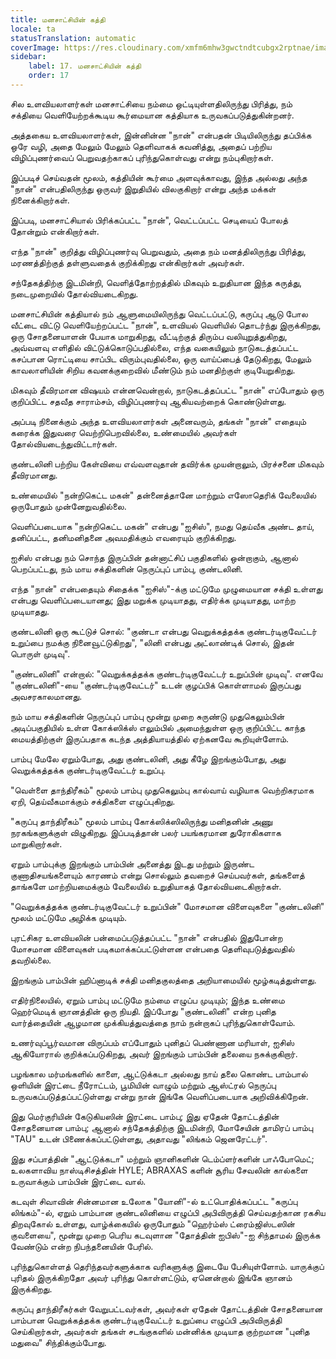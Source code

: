 ```yaml
---
title: மனசாட்சியின் கத்தி
locale: ta
statusTranslation: automatic
coverImage: https://res.cloudinary.com/xmfm6mhw3gwctndtcubgx2rptnae/image/upload/v1741354419/small_cover_la_gran_rebelion_28716e29d2.webp
sidebar:
    label: 17. மனசாட்சியின் கத்தி
    order: 17
---
```

சில உளவியலாளர்கள் மனசாட்சியை நம்மை ஒட்டியுள்ளதிலிருந்து பிரித்து, நம் சக்தியை வெளியேற்றக்கூடிய கூர்மையான கத்தியாக உருவகப்படுத்துகின்றனர்.

அத்தகைய உளவியலாளர்கள், இன்னின்ன "நான்" என்பதன் பிடியிலிருந்து தப்பிக்க ஒரே வழி, அதை மேலும் மேலும் தெளிவாகக் கவனித்து, அதைப் பற்றிய விழிப்புணர்வைப் பெறுவதற்காகப் புரிந்துகொள்வது என்று நம்புகிறார்கள்.

இப்படிச் செய்வதன் மூலம், கத்தியின் கூர்மை அளவுக்காவது, இந்த அல்லது அந்த "நான்" என்பதிலிருந்து ஒருவர் இறுதியில் விலகுகிறார் என்று அந்த மக்கள் நினைக்கிறார்கள்.

இப்படி, மனசாட்சியால் பிரிக்கப்பட்ட "நான்", வெட்டப்பட்ட செடியைப் போலத் தோன்றும் என்கிறார்கள்.

எந்த "நான்" குறித்து விழிப்புணர்வு பெறுவதும், அதை நம் மனத்திலிருந்து பிரித்து, மரணத்திற்குத் தள்ளுவதைக் குறிக்கிறது என்கிறார்கள் அவர்கள்.

சந்தேகத்திற்கு இடமின்றி, வெளித்தோற்றத்தில் மிகவும் உறுதியான இந்த கருத்து, நடைமுறையில் தோல்வியடைகிறது.

மனசாட்சியின் கத்தியால் நம் ஆளுமையிலிருந்து வெட்டப்பட்டு, கருப்பு ஆடு போல வீட்டை விட்டு வெளியேற்றப்பட்ட "நான்", உளவியல் வெளியில் தொடர்ந்து இருக்கிறது, ஒரு சோதனையாளன் பேயாக மாறுகிறது, வீட்டிற்குத் திரும்ப வலியுறுத்துகிறது, அவ்வளவு எளிதில் விட்டுக்கொடுப்பதில்லை, எந்த வகையிலும் நாடுகடத்தப்பட்ட கசப்பான ரொட்டியை சாப்பிட விரும்புவதில்லை, ஒரு வாய்ப்பைத் தேடுகிறது, மேலும் காவலாளியின் சிறிய கவனக்குறைவில் மீண்டும் நம் மனதிற்குள் குடியேறுகிறது.

மிகவும் தீவிரமான விஷயம் என்னவென்றால், நாடுகடத்தப்பட்ட "நான்" எப்போதும் ஒரு குறிப்பிட்ட சதவீத சாராம்சம், விழிப்புணர்வு ஆகியவற்றைக் கொண்டுள்ளது.

அப்படி நினைக்கும் அந்த உளவியலாளர்கள் அனைவரும், தங்கள் "நான்" எதையும் கரைக்க இதுவரை வெற்றிபெறவில்லை, உண்மையில் அவர்கள் தோல்வியடைந்துவிட்டார்கள்.

குண்டலினி பற்றிய கேள்வியை எவ்வளவுதான் தவிர்க்க முயன்றாலும், பிரச்சனை மிகவும் தீவிரமானது.

உண்மையில் "நன்றிகெட்ட மகன்" தன்னைத்தானே மாற்றும் எஸோதெரிக் வேலையில் ஒருபோதும் முன்னேறுவதில்லை.

வெளிப்படையாக "நன்றிகெட்ட மகன்" என்பது "ஐசிஸ்", நமது தெய்வீக அண்ட தாய், தனிப்பட்ட, தனிமனிதனை அவமதிக்கும் எவரையும் குறிக்கிறது.

ஐசிஸ் என்பது நம் சொந்த இருப்பின் தன்னாட்சிப் பகுதிகளில் ஒன்றாகும், ஆனால் பெறப்பட்டது, நம் மாய சக்திகளின் நெருப்புப் பாம்பு, குண்டலினி.

எந்த "நான்" என்பதையும் சிதைக்க "ஐசிஸ்"-க்கு மட்டுமே முழுமையான சக்தி உள்ளது என்பது வெளிப்படையானது; இது மறுக்க முடியாதது, எதிர்க்க முடியாதது, மாற்ற முடியாதது.

குண்டலினி ஒரு கூட்டுச் சொல்: "குண்டா என்பது வெறுக்கத்தக்க குண்டர்டிகுவேட்டர் உறுப்பை நமக்கு நினைவூட்டுகிறது", "லினி என்பது அட்லாண்டிக் சொல், இதன் பொருள் முடிவு".

"குண்டலினி" என்றால்: "வெறுக்கத்தக்க குண்டர்டிகுவேட்டர் உறுப்பின் முடிவு". எனவே "குண்டலினி"-யை "குண்டர்டிகுவேட்டர்" உடன் குழப்பிக் கொள்ளாமல் இருப்பது அவசரகாலமானது.

நம் மாய சக்திகளின் நெருப்புப் பாம்பு மூன்று முறை சுருண்டு முதுகெலும்பின் அடிப்பகுதியில் உள்ள கோக்ஸிக்ஸ் எலும்பில் அமைந்துள்ள ஒரு குறிப்பிட்ட காந்த மையத்திற்குள் இருப்பதாக கடந்த அத்தியாயத்தில் ஏற்கனவே கூறியுள்ளோம்.

பாம்பு மேலே ஏறும்போது, அது குண்டலினி, அது கீழே இறங்கும்போது, அது வெறுக்கத்தக்க குண்டர்டிகுவேட்டர் உறுப்பு.

"வெள்ளை தாந்திரீகம்" மூலம் பாம்பு முதுகெலும்பு கால்வாய் வழியாக வெற்றிகரமாக ஏறி, தெய்வீகமாக்கும் சக்திகளை எழுப்புகிறது.

"கருப்பு தாந்திரீகம்" மூலம் பாம்பு கோக்ஸிக்ஸிலிருந்து மனிதனின் அணு நரகங்களுக்குள் விழுகிறது. இப்படித்தான் பலர் பயங்கரமான துரோகிகளாக மாறுகிறார்கள்.

ஏறும் பாம்புக்கு இறங்கும் பாம்பின் அனைத்து இடது மற்றும் இருண்ட குணாதிசயங்களையும் காரணம் என்று சொல்லும் தவறைச் செய்பவர்கள், தங்களைத் தாங்களே மாற்றியமைக்கும் வேலையில் உறுதியாகத் தோல்வியடைகிறார்கள்.

"வெறுக்கத்தக்க குண்டர்டிகுவேட்டர் உறுப்பின்" மோசமான விளைவுகளை "குண்டலினி" மூலம் மட்டுமே அழிக்க முடியும்.

புரட்சிகர உளவியலின் பன்மைப்படுத்தப்பட்ட "நான்" என்பதில் இதுபோன்ற மோசமான விளைவுகள் படிகமாக்கப்பட்டுள்ளன என்பதை தெளிவுபடுத்துவதில் தவறில்லை.

இறங்கும் பாம்பின் ஹிப்னாடிக் சக்தி மனிதகுலத்தை அறியாமையில் மூழ்கடித்துள்ளது.

எதிர்நிலையில், ஏறும் பாம்பு மட்டுமே நம்மை எழுப்ப முடியும்; இந்த உண்மை ஹெர்மெடிக் ஞானத்தின் ஒரு நியதி. இப்போது "குண்டலினி" என்ற புனித வார்த்தையின் ஆழமான முக்கியத்துவத்தை நாம் நன்றாகப் புரிந்துகொள்வோம்.

உணர்வுப்பூர்வமான விருப்பம் எப்போதும் புனிதப் பெண்ணான மரியாள், ஐசிஸ் ஆகியோரால் குறிக்கப்படுகிறது, அவர் இறங்கும் பாம்பின் தலையை நசுக்குகிறார்.

பழங்கால மர்மங்களில் காளை, ஆட்டுக்கடா அல்லது நாய் தலை கொண்ட பாம்பால் ஒளியின் இரட்டை நீரோட்டம், பூமியின் வாழும் மற்றும் ஆஸ்ட்ரல் நெருப்பு உருவகப்படுத்தப்பட்டுள்ளது என்று நான் இங்கே வெளிப்படையாக அறிவிக்கிறேன்.

இது மெர்குரியின் கேடுகியஸின் இரட்டை பாம்பு; இது ஏதேன் தோட்டத்தின் சோதனையான பாம்பு; ஆனால் சந்தேகத்திற்கு இடமின்றி, மோசேயின் தாமிரப் பாம்பு "TAU" உடன் பிணைக்கப்பட்டுள்ளது, அதாவது "லிங்கம் ஜெனரேட்டர்".

இது சப்பாத்தின் "ஆட்டுக்கடா" மற்றும் ஞானிகளின் டெம்ப்ளர்களின் பாஃபோமெட்; உலகளாவிய நாஸ்டிசிசத்தின் HYLE; ABRAXAS களின் சூரிய சேவலின் கால்களை உருவாக்கும் பாம்பின் இரட்டை வால்.

கடவுள் சிவாவின் சின்னமான உலோக "யோனி"-ல் உட்பொதிக்கப்பட்ட "கருப்பு லிங்கம்"-ல், ஏறும் பாம்பான குண்டலினியை எழுப்பி அபிவிருத்தி செய்வதற்கான ரகசிய திறவுகோல் உள்ளது, வாழ்க்கையில் ஒருபோதும் "ஹெர்ம்ஸ் ட்ரைம்ஜிஸ்டஸின் குவளையை", மூன்று முறை பெரிய கடவுளான "தோத்தின் ஐபிஸ்"-ஐ சிந்தாமல் இருக்க வேண்டும் என்ற நிபந்தனையின் பேரில்.

புரிந்துகொள்ளத் தெரிந்தவர்களுக்காக வரிகளுக்கு இடையே பேசியுள்ளோம். யாருக்குப் புரிதல் இருக்கிறதோ அவர் புரிந்து கொள்ளட்டும், ஏனென்றால் இங்கே ஞானம் இருக்கிறது.

கருப்பு தாந்திரீகர்கள் வேறுபட்டவர்கள், அவர்கள் ஏதேன் தோட்டத்தின் சோதனையான பாம்பான வெறுக்கத்தக்க குண்டர்டிகுவேட்டர் உறுப்பை எழுப்பி அபிவிருத்தி செய்கிறார்கள், அவர்கள் தங்கள் சடங்குகளில் மன்னிக்க முடியாத குற்றமான "புனித மதுவை" சிந்திக்கும்போது.

